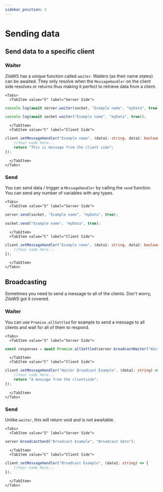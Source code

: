 ```yaml
---
sidebar_position: 3
---
```


# Sending data

## Send data to a specific client

### Waiter
ZilaWS has a unique function called `waiter`. Waiters (as their name states) can be awaited.
They only resolve when the `MessageHandler` on the client side resolves or returns thus making it perfect to retrieve data from a client.

```mdx-code-block
<Tabs>
  <TabItem value="S" label="Server Side">
```
```ts
console.log(await server.waiter(socket, "Example name", "myData", true));
```
<OR/>

```ts
console.log(await socket.waiter("Example name", "myData", true));
```

```mdx-code-block 
  </TabItem>
  <TabItem value="C" label="Client Side">
```
```ts
client.setMessageHandler("Example name", (data1: string, data2: boolean) => {
    //Your code here...
    return "This is message from the client side";
});
```
```mdx-code-block
  </TabItem>
</Tabs>
```

### Send
You can send data / trigger a `MessageHandler` by calling the `send` function.
You can send any number of variables with any types.

```mdx-code-block
<Tabs>
  <TabItem value="S" label="Server Side">
```
```ts
server.send(socket, "Example name", "myData", true);
```

<OR />

```ts
socket.send("Example name", "myData", true);
```

```mdx-code-block 
  </TabItem>
  <TabItem value="C" label="Client Side">
```
```ts
client.setMessageHandler("Example name", (data1: string, data2: boolean) => {
    //Your code here...
});
```
```mdx-code-block
  </TabItem>
</Tabs>
```

## Broadcasting
Sometimes you need to send a message to all of the clients. Don't worry, *ZilaWS* got it covered.

### Waiter
You can use `Promise.allSettled` for example to send a message to all clients and wait for all of them to respond.

```mdx-code-block
<Tabs>
  <TabItem value="S" label="Server Side">
```
```ts
const responses = await Promise.allSettled(server.broadcastWaiter("Waiter Broadcast Example", "Broadcast data"));
```

```mdx-code-block 
  </TabItem>
  <TabItem value="C" label="Client Side">
```
```ts
client.setMessageHandler("Waiter Broadcast Example", (data1: string) => {
    //Your code here...
    return "A message from the clientside";
});
```
```mdx-code-block
  </TabItem>
</Tabs>
```

### Send
Unlike `waiter`, this will return void and is not awaitable.

```mdx-code-block
<Tabs>
  <TabItem value="S" label="Server Side">
```
```ts
server.broadcastSend("Broadcast Example", "Broadcast data");
```

```mdx-code-block 
  </TabItem>
  <TabItem value="C" label="Client Side">
```
```ts
client.setMessageHandler("Broadcast Example", (data1: string) => {
    //Your code here...
});
```
```mdx-code-block
  </TabItem>
</Tabs>
```